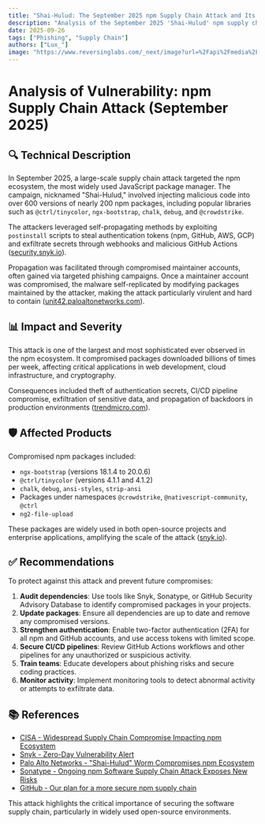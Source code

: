 ```yaml
---
title: "Shai-Hulud: The September 2025 npm Supply Chain Attack and Its Impact"
description: "Analysis of the September 2025 'Shai-Hulud' npm supply chain attack."
date: 2025-09-26
tags: ["Phishing", "Supply Chain"]
authors: ["Lux_"]
image: "https://www.reversinglabs.com/_next/image?url=%2Fapi%2Fmedia%2Ffile%2Foperation-brainleeches.webp&w=3840&q=75"
---
```

# Analysis of Vulnerability: npm Supply Chain Attack (September 2025)

## 🔍 Technical Description

In September 2025, a large-scale supply chain attack targeted the npm ecosystem, the most widely used JavaScript package manager. The campaign, nicknamed "Shai-Hulud," involved injecting malicious code into over 600 versions of nearly 200 npm packages, including popular libraries such as `@ctrl/tinycolor`, `ngx-bootstrap`, `chalk`, `debug`, and `@crowdstrike`.

The attackers leveraged self-propagating methods by exploiting `postinstall` scripts to steal authentication tokens (npm, GitHub, AWS, GCP) and exfiltrate secrets through webhooks and malicious GitHub Actions ([security.snyk.io](https://security.snyk.io/shai-hulud-npm-supply-chain-attack-sep-2025?utm_source=chatgpt.com)).

Propagation was facilitated through compromised maintainer accounts, often gained via targeted phishing campaigns. Once a maintainer account was compromised, the malware self-replicated by modifying packages maintained by the attacker, making the attack particularly virulent and hard to contain ([unit42.paloaltonetworks.com](https://unit42.paloaltonetworks.com/npm-supply-chain-attack/?utm_source=chatgpt.com)).

## 📊 Impact and Severity

This attack is one of the largest and most sophisticated ever observed in the npm ecosystem. It compromised packages downloaded billions of times per week, affecting critical applications in web development, cloud infrastructure, and cryptography.

Consequences included theft of authentication secrets, CI/CD pipeline compromise, exfiltration of sensitive data, and propagation of backdoors in production environments ([trendmicro.com](https://www.trendmicro.com/en_us/research/25/i/npm-supply-chain-attack.html?utm_source=chatgpt.com)).

## 🛡️ Affected Products

Compromised npm packages included:

- `ngx-bootstrap` (versions 18.1.4 to 20.0.6)
- `@ctrl/tinycolor` (versions 4.1.1 and 4.1.2)
- `chalk`, `debug`, `ansi-styles`, `strip-ansi`
- Packages under namespaces `@crowdstrike`, `@nativescript-community`, `@ctrl`
- `ng2-file-upload`

These packages are widely used in both open-source projects and enterprise applications, amplifying the scale of the attack ([snyk.io](https://snyk.io/blog/embedded-malicious-code-in-tinycolor-and-ngx-bootstrap-releases-on-npm/?utm_source=chatgpt.com)).

## ✅ Recommendations

To protect against this attack and prevent future compromises:

1. **Audit dependencies**: Use tools like Snyk, Sonatype, or GitHub Security Advisory Database to identify compromised packages in your projects.
2. **Update packages**: Ensure all dependencies are up to date and remove any compromised versions.
3. **Strengthen authentication**: Enable two-factor authentication (2FA) for all npm and GitHub accounts, and use access tokens with limited scope.
4. **Secure CI/CD pipelines**: Review GitHub Actions workflows and other pipelines for any unauthorized or suspicious activity.
5. **Train teams**: Educate developers about phishing risks and secure coding practices.
6. **Monitor activity**: Implement monitoring tools to detect abnormal activity or attempts to exfiltrate data.

## 📚 References

- [CISA - Widespread Supply Chain Compromise Impacting npm Ecosystem](https://www.cisa.gov/news-events/alerts/2025/09/23/widespread-supply-chain-compromise-impacting-npm-ecosystem)
- [Snyk - Zero-Day Vulnerability Alert](https://security.snyk.io/shai-hulud-npm-supply-chain-attack-sep-2025)
- [Palo Alto Networks - "Shai-Hulud" Worm Compromises npm Ecosystem](https://unit42.paloaltonetworks.com/npm-supply-chain-attack/)
- [Sonatype - Ongoing npm Software Supply Chain Attack Exposes New Risks](https://www.sonatype.com/blog/ongoing-npm-software-supply-chain-attack-exposes-new-risks)
- [GitHub - Our plan for a more secure npm supply chain](https://github.blog/security/supply-chain-security/our-plan-for-a-more-secure-npm-supply-chain/)

This attack highlights the critical importance of securing the software supply chain, particularly in widely used open-source environments.
